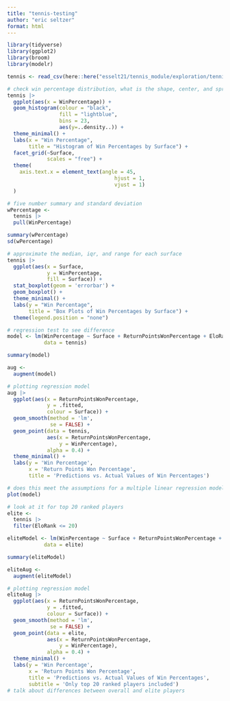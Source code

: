 ```yaml
---
title: "tennis-testing"
author: "eric seltzer"
format: html
---
```


```r
library(tidyverse)
library(ggplot2)
library(broom)
library(modelr)
```

```r
tennis <- read_csv(here::here("esselt21/tennis_module/exploration/tennis.csv"))
```

```r
# check win percentage distribution, what is the shape, center, and spread, is there a a big difference between the three surfaces?
tennis |>
  ggplot(aes(x = WinPercentage)) +
  geom_histogram(colour = "black",
                 fill = "lightblue",
                 bins = 23,
                 aes(y=..density..)) +
  theme_minimal() +
  labs(x = "Win Percentage",
       title = "Histogram of Win Percentages by Surface") +
  facet_grid(~Surface,
             scales = "free") +
  theme(
    axis.text.x = element_text(angle = 45,
                                   hjust = 1,
                                   vjust = 1)
  )
```

```r
# five number summary and standard deviation
wPercentage <-
  tennis |>
  pull(WinPercentage)

summary(wPercentage)
sd(wPercentage)
```

```r
# approximate the median, iqr, and range for each surface
tennis |>
  ggplot(aes(x = Surface,
             y = WinPercentage,
             fill = Surface)) +
  stat_boxplot(geom = 'errorbar') +
  geom_boxplot() +
  theme_minimal() +
  labs(y = "Win Percentage",
       title = "Box Plots of Win Percentages by Surface") +
  theme(legend.position = "none")
```

```r
# regression test to see difference
model <- lm(WinPercentage ~ Surface + ReturnPointsWonPercentage + EloRank,
            data = tennis)

summary(model)

aug <-
  augment(model)
```

```r
# plotting regression model
aug |>
  ggplot(aes(x = ReturnPointsWonPercentage,
             y = .fitted,
             colour = Surface)) +
  geom_smooth(method = 'lm',
              se = FALSE) +
  geom_point(data = tennis,
             aes(x = ReturnPointsWonPercentage,
                 y = WinPercentage),
             alpha = 0.4) +
  theme_minimal() +
  labs(y = 'Win Percentage',
       x = 'Return Points Won Percentage',
       title = 'Predictions vs. Actual Values of Win Percentages')
```

```r
# does this meet the assumptions for a multiple linear regression model?
plot(model)
```

```r
# look at it for top 20 ranked players
elite <-
  tennis |>
  filter(EloRank <= 20)
```

```r
eliteModel <- lm(WinPercentage ~ Surface + ReturnPointsWonPercentage + EloRank,
            data = elite)

summary(eliteModel)

eliteAug <-
  augment(eliteModel)
```

```r
# plotting regression model
eliteAug |>
  ggplot(aes(x = ReturnPointsWonPercentage,
             y = .fitted,
             colour = Surface)) +
  geom_smooth(method = 'lm',
              se = FALSE) +
  geom_point(data = elite,
             aes(x = ReturnPointsWonPercentage,
                 y = WinPercentage),
             alpha = 0.4) +
  theme_minimal() +
  labs(y = 'Win Percentage',
       x = 'Return Points Won Percentage',
       title = 'Predictions vs. Actual Values of Win Percentages',
       subtitle = 'Only top 20 ranked players included')
# talk about differences between overall and elite players
```


